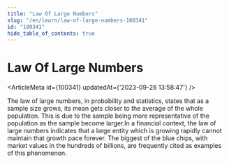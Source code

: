 ```yaml
---
title: "Law Of Large Numbers"
slug: "/en/learn/law-of-large-numbers-100341"
id: "100341"
hide_table_of_contents: true
---
```



# Law Of Large Numbers

<ArticleMeta id={100341} updatedAt={'2023-09-26 13:58:47'} />
<div className='border-solid border-b border-t-0 my-4 border-[var(--ifm-color-gray-300)]' />

The law of large numbers, in probability and statistics, states that as a sample size grows, its mean gets closer to the average of the whole population. This is due to the sample being more representative of the population as the sample become larger.In a financial context, the law of large numbers indicates that a large entity which is growing rapidly cannot maintain that growth pace forever. The biggest of the blue chips, with market values in the hundreds of billions, are frequently cited as examples of this phenomenon.
